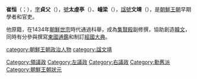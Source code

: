 {{unreferenced|time=2014-11-27T03:14:03+00:00}}
'''崔恒'''（{{kor|k=최항|hanja=崔恒}}；{{bd|1409年||1474年}}），[[字|字]]'''貞父'''（{{lang|ko|정부}}），[[號|號]]'''太虛亭'''（{{lang|ko|태허정}}）、'''㠉梁'''（{{lang|ko|동량}}），[[諡號|諡號]]'''文靖'''（{{lang|ko|문정}}），是[[朝鮮王朝|朝鮮王朝]]早期學者和官吏。

他原籍{{link-ko|朔寧崔氏|삭녕 최씨}}，在1434年[[朝鮮世宗|朝鮮世宗]]時代通過科舉，成為[[集賢殿|集賢殿]]副修撰，協助創造[[韓文|韓文]]，同時有分參與撰寫[[東國通鑑|東國通鑑]]和制訂[[經國大典|經國大典]]。

{{領議政}}
{{左議政}}
{{右議政}}
[[category:朝鮮王朝政治人物|category:朝鮮王朝政治人物]]
[[category:諡文靖|category:諡文靖]]
[[Category:領議政|Category:領議政]]
[[Category:左議政|Category:左議政]]
[[Category:右議政|Category:右議政]]
[[Category:勳舊派|Category:勳舊派]]
[[Category:朝鮮王朝狀元|Category:朝鮮王朝狀元]]